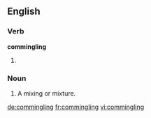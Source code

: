 
==English==
{{wp}}
===Verb===
'''commingling'''

# {{present participle of|[[commingle]]}}

===Noun===
{{en-noun}}

# A mixing or mixture.

[[de:commingling]]
[[fr:commingling]]
[[vi:commingling]]